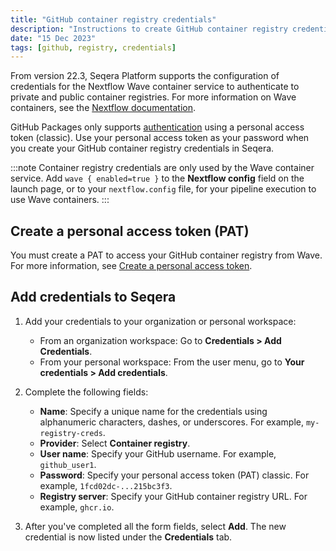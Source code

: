 ```yaml
---
title: "GitHub container registry credentials"
description: "Instructions to create GitHub container registry credentials in Seqera Platform."
date: "15 Dec 2023"
tags: [github, registry, credentials]
---
```


From version 22.3, Seqera Platform supports the configuration of credentials for the Nextflow Wave container service to authenticate to private and public container registries. For more information on Wave containers, see the [Nextflow documentation](https://www.nextflow.io/docs/latest/wave.html).

GitHub Packages only supports [authentication][github-pat] using a personal access token (classic). Use your personal access token as your password when you create your GitHub container registry credentials in Seqera.

:::note
Container registry credentials are only used by the Wave container service. Add `wave { enabled=true }` to the **Nextflow config** field on the launch page, or to your `nextflow.config` file, for your pipeline execution to use Wave containers.
:::

## Create a personal access token (PAT)

You must create a PAT to access your GitHub container registry from Wave. For more information, see [Create a personal access token][github-create].

## Add credentials to Seqera

1.  Add your credentials to your organization or personal workspace:
    - From an organization workspace: Go to **Credentials > Add Credentials**.
    - From your personal workspace: From the user menu, go to **Your credentials > Add credentials**.

2.  Complete the following fields:

    - **Name**: Specify a unique name for the credentials using alphanumeric characters, dashes, or underscores. For example, `my-registry-creds`.
    - **Provider**: Select **Container registry**.
    - **User name**: Specify your GitHub username. For example, `github_user1`.
    - **Password**: Specify your personal access token (PAT) classic. For example, `1fcd02dc-...215bc3f3`.
    - **Registry server**: Specify your GitHub container registry URL. For example, `ghcr.io`.

3.  After you've completed all the form fields, select **Add**. The new credential is now listed under the **Credentials** tab.

[github-pat]: https://docs.github.com/en/packages/working-with-a-github-packages-registry/working-with-the-container-registry#authenticating-with-a-personal-access-token-classic
[github-create]: https://docs.github.com/en/authentication/keeping-your-account-and-data-secure/managing-your-personal-access-tokens#creating-a-personal-access-token-classic 
